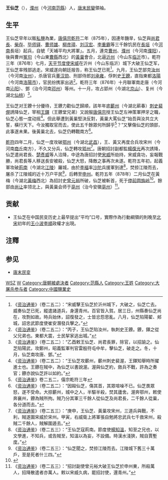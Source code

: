 '''王仙芝'''（{{Bd|？||878年}}），[[濮州|濮州]]（今[[河南|河南]][[范縣|范縣]]）人，[[唐末民變|唐末民變]]領袖。

== 生平 ==
王仙芝早年以販[[私鹽|私鹽]]為業，[[唐僖宗|唐僖宗]][[乾符|乾符]]二年（875年），因連年饑旱，仙芝與[[尚君長|尚君長]]、[[柴存|柴存]]、[[毕师铎|毕师铎]]、[[曹师雄|曹师雄]]、[[柳彦璋|柳彦璋]]、[[刘汉宏|刘汉宏]]、[[李重霸|李重霸]]等三千餘饥民在[[長垣|長垣]]（今[[河南|河南]]長垣）起兵，自號「天補平均大將軍」。五月，連克[[曹州|曹州]]、[[濮州|濮州]]（今河南[[濮阳|濮阳]]），後與曹州[[冤句|冤句]]（今山東[[曹縣|曹縣]]西北）的[[黃巢|黃巢]]會合，北逼[[沂州|沂州]]（今山东[[临沂|临沂]]市）。乾符三年（876年）七月，[[天平节度使|天平节度使]][[宋威|宋威]]在沂州（今山东临沂）城下大破王仙芝军，王仙芝率残部逃走。宋威遂向朝廷报告，称王仙芝已死<ref>《[[资治通鉴|资治通鉴]]》（卷二五二）：“宋威擊王仙芝於沂州城下，大破之，仙芝亡去。威奏仙芝已死，縱遣諸道兵，身還青州。百官皆入賀。居三日，州縣奏仙芝尚在，攻剽如故。時兵始休，詔復發之，士皆忿怨思亂。八月，仙芝陷陽翟、郟城，詔忠武節度使崔安潛發兵擊之。”</ref>。九月，王仙芝部克[[汝州_(古代)|汝州]]（今河南[[汝州|汝州]]），杀唐官兵[[董汉勋|董汉勋]]、刑部侍郎[[刘承雍|刘承雍]]，俘刺史[[王鐐|王鐐]]，直指東都[[洛陽|洛陽]]（今河南[[洛陽市|洛陽市]]），官民纷携家出逃<ref>《[[资治通鉴|资治通鉴]]》（卷二五二）：“丙子，王仙芝陷汝州，執刺史王鐐。鐐，鐸之從父兄弟也。東都大震，士民挈家逃出城。”</ref>。乾符三年（876年）十月聯軍南走唐（今河南[[沁阳|沁阳]]）、鄧（治今河南[[邓州|邓州]]）等州。十一月，攻占郢州（今湖北[[京山|京山]]）、复州（今湖北[[仙桃市|仙桃]]）<ref>《[[资治通鉴|资治通鉴]]》（卷二五二）：“乙酉敕王仙芝、尚君長罪，除官，以招諭之。仙芝陷陽武，攻鄭州，昭義監軍判官雷殷符屯中牟，擊仙芝，破走之。冬，十月，仙芝南攻唐、鄧。”</ref>。

王仙芝对王鐐十分優待，王鐐力勸仙芝歸順，該年年底[[蘄州|蘄州]]（今湖北蕲春）[[刺史|刺史]][[裴偓|裴偓]]誘降仙芝，宰相[[王铎_(唐朝)|王鐸]]（王鐐堂兄弟）又說服[[唐僖宗|唐僖宗]]授王仙芝左神策軍押牙之職，仙芝心態一度动摇<ref>《[[资治通鉴|资治通鉴]]》（卷二五二）：“王仙芝攻蘄州，蘄州刺史裴渥，王鐸知舉時所擢進士也。王鐐在賊中，為仙芝以書說渥。渥與仙芝約，斂兵不戰，許為之奏官；鐐亦說仙芝許以如約。”</ref>。但此舉遭到黃巢堅決反對，黃巢大罵仙芝“始吾與汝共立大誓，橫行天下。今汝獨取官而去，使此五千餘眾何所歸乎<ref>《[[资治通鉴|资治通鉴]]》卷二五二，僖宗乾符三年</ref>？”又擊傷仙芝的頭部，此事遂未果。後黃巢北去，仙芝仍轉戰南方<ref>《[[资治通鉴|资治通鉴]]》（卷二五二）：“因毆仙芝，傷其首，其眾喧噪不已。仙芝畏眾怒，遂不受命。大掠蘄州，城中之人，半驅半殺，焚其廬舍。渥奔鄂州，敕使奔襄州，鐐為賊所拘。賊乃分其軍三千餘人從仙芝及尚君長，二千餘人從巢，各分道而去。”</ref>。

[[乾符|乾符]]四年二月，仙芝一度攻破[[鄂州|鄂州]]（今湖北[[武昌|武昌]]），王、黃又再度合兵攻宋州（今河南[[商丘|商丘]]南方），不久又分兵，仙芝轉攻[[郢州|郢州]]<ref>《[[资治通鉴|资治通鉴]]》（卷二五三）：“庚申，王仙芝、黃巢攻宋州，三道兵與戰，不利，賊遂圍宋威於宋州。甲寅，右威衛上將軍張自勉將忠武兵七千救宋州，殺賊二千餘人，賊解圍遁去。”</ref>。唐朝招討副都監[[楊復光|楊復光]]再次誘降，仙芝遣尚君長、[[楚彥威|楚彥威]]等人洽降，中途為唐招討使[[宋威|宋威]]所劫持，宋威貪功，妄報戰勝，尚君長等人移送長安被殺，仙芝大怒，降敵之事再次未遂。乾符五年初，起義軍攻破[[荊南|荊南]]（今湖北[[江陵|江陵]]）羅城，由於[[李福_(唐朝)|李福]]率[[沙陀|沙陀]]兵援軍到達<ref>《[[资治通鉴|资治通鉴]]》（卷二五三）：“王仙芝寇荊南。節度使[[楊知溫|楊知溫]]，知至之兄也，以文學進，不知兵，或告賊至，知溫以為妄，不設備。時漢水淺狹，賊自賈塹度。”</ref>，焚掠江陵而去，屠杀了江陵城的近十万户平民<ref>《[[资治通鉴|资治通鉴]]》（卷二五三）：“仙芝聞之，焚掠江陵而去。江陵城下舊三十萬戶，至是死者什三四。”</ref>，后轉至[[申州|申州]]。乾符五年（878年）二月仙芝在黃梅（今湖北[[黃梅|黃梅]]西北）為招討史[[曾元裕|曾元裕]]所破，仙芝被斬首，死于[[停前镇|停前]][[圆旆岭|圆旆岭]]<ref>{{cite book |author1=黄梅县人民政府 |title=第五篇 军事志 二、重大兵事记述 |work=《黄梅县志》上卷 |date=1985-12 |publisher=湖北人民出版社 |location=武汉 |page=152 |accessdate=2020-03-23}}</ref>。餘部由[[尚让|尚让]]率领北上，與黃巢会师于[[亳州_(古代)|亳州]]（治今安徽[[亳州|亳州]]）<ref>《[[资治通鉴|资治通鉴]]》（卷二五三）：“招討副使曾元裕大破王仙芝於申州東，所殺萬人，招降散遣者亦萬人。敕以宋威久病，罷招討使，還青州。”</ref>。

==贡献==
*王仙芝在中国民变历史上最早提出“平均”口号，實際作為行動綱領的則晚至[[北宋|北宋]]初年的[[王小波_(北宋)|王小波]][[李順|李順]]政權才出現。

==注釋==
{{wikisource|資治通鑑/卷252}}
{{wikisource|資治通鑑/卷253}}
<div class="references-small">
<references />
</div>

== 参见 ==
* [[唐末民变|唐末民变]]

{{中國民變起事領袖}}


[[Category:唐朝軍事人物|WSZ]]
[[Category:唐朝民變領袖|W]]
[[Category:唐朝被處決者|Category:唐朝被處決者]]
[[Category:范縣人|Category:范縣人]]
[[Category:王姓|Category:王姓]]
[[Category:大屠杀参与者|Category:大屠杀参与者]]
[[Category:中國鹽業史|Category:中國鹽業史]]